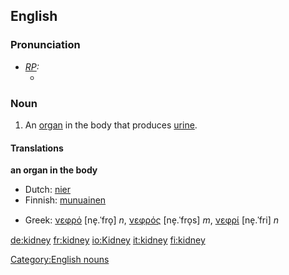 ==English==
===Pronunciation===
* ''[[RP]]:''
** {{IPA|/ˈkɪdni/}}

===Noun===
{{wikipedia}}
{{en-noun-reg}}
# An [[organ]] in the body that produces [[urine]].

====Translations====
'''an organ in the body'''
{{top}}
* Dutch: [[nier]]
*Finnish: [[munuainen]]
{{mid}}
*Greek: [[νεφρό]] [ne̞.ˈfro̞] ''n'', [[νεφρός]] [ne̞.ˈfro̞s] ''m'', [[νεφρί]] [ne̞.ˈfri] ''n''
{{bottom}}

[[Category:English nouns]]

[[de:kidney]]
[[fr:kidney]]
[[io:Kidney]]
[[it:kidney]]
[[fi:kidney]]